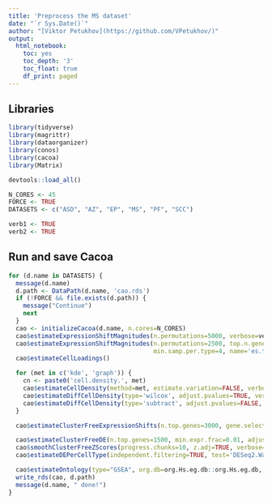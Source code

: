 ```yaml
---
title: 'Preprocess the MS dataset'
date: "`r Sys.Date()`"
author: "[Viktor Petukhov](https://github.com/VPetukhov/)"
output:
  html_notebook:
    toc: yes
    toc_depth: '3'
    toc_float: true
    df_print: paged
---
```


## Libraries

```r
library(tidyverse)
library(magrittr)
library(dataorganizer)
library(conos)
library(cacoa)
library(Matrix)

devtools::load_all()

N_CORES <- 45
FORCE <- TRUE
DATASETS <- c("ASD", "AZ", "EP", "MS", "PF", "SCC")

verb1 <- TRUE
verb2 <- TRUE
```

## Run and save Cacoa

```r
for (d.name in DATASETS) {
  message(d.name)
  d.path <- DataPath(d.name, 'cao.rds')
  if (!FORCE && file.exists(d.path)) {
    message("Continue")
    next
  }
  cao <- initializeCacoa(d.name, n.cores=N_CORES)
  cao$estimateExpressionShiftMagnitudes(n.permutations=5000, verbose=verb2, min.samp.per.type=3)
  cao$estimateExpressionShiftMagnitudes(n.permutations=2500, top.n.genes=500, n.pcs=8, 
                                        min.samp.per.type=4, name='es.top.de', verbose=verb2)
  cao$estimateCellLoadings()

  for (met in c('kde', 'graph')) {
    cn <- paste0('cell.density.', met)
    cao$estimateCellDensity(method=met, estimate.variation=FALSE, verbose=verb2, name=cn, beta=10)
    cao$estimateDiffCellDensity(type='wilcox', adjust.pvalues=TRUE, verbose=verb2, n.permutations=500, name=cn)
    cao$estimateDiffCellDensity(type='subtract', adjust.pvalues=FALSE, verbose=verb2, name=cn)
  }

  cao$estimateClusterFreeExpressionShifts(n.top.genes=3000, gene.selection="expression", verbose=verb1)

  cao$estimateClusterFreeDE(n.top.genes=1500, min.expr.frac=0.01, adjust.pvalues=TRUE, smooth=TRUE, verbose=verb1)
  cao$smoothClusterFreeZScores(progress.chunks=10, z.adj=TRUE, verbose=verb1)
  cao$estimateDEPerCellType(independent.filtering=TRUE, test='DESeq2.Wald', verbose=verb1)

  cao$estimateOntology(type="GSEA", org.db=org.Hs.eg.db::org.Hs.eg.db, verbose=verb1, n.cores=1)
  write_rds(cao, d.path)
  message(d.name, " done!")
}
```
